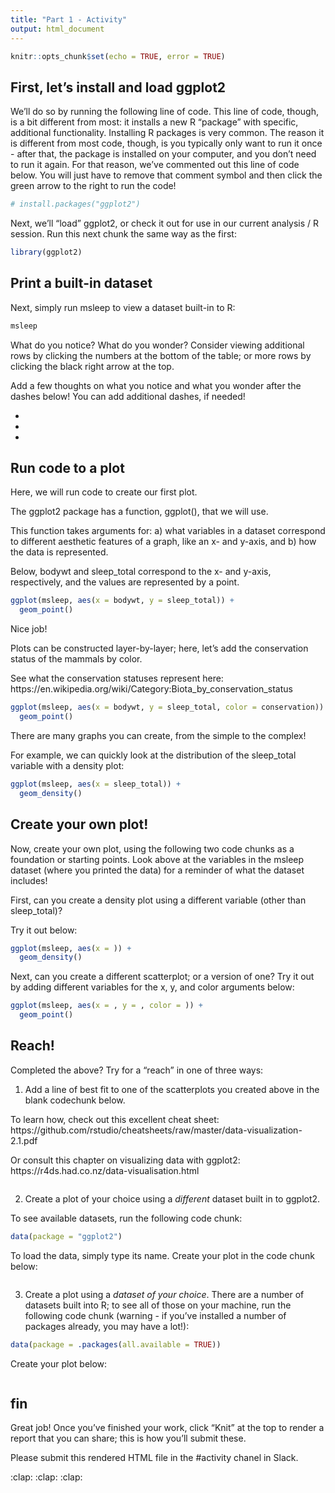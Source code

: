 ```yaml
---
title: "Part 1 - Activity"
output: html_document
---
```


```r
knitr::opts_chunk$set(echo = TRUE, error = TRUE)
```

## First, let's install and load ggplot2 

We'll do so by running the following line of code. This line of code, though, is 
a bit different from most: it installs a new R "package" with specific, additional 
functionality. Installing R packages is very common. The reason it is different from
most code, though, is you typically only want to run it once - after that, the package
is installed on your computer, and you don't need to run it again. For that reason,
we've commented out this line of code below. You will just have to remove that 
comment symbol and then click the green arrow to the right to run the code!

```r
# install.packages("ggplot2")
```

Next, we'll "load" ggplot2, or check it out for use in our current analysis / R 
session. Run this next chunk the same way as the first:

```r
library(ggplot2)
```

## Print a built-in dataset

Next, simply run msleep to view a dataset built-in to R:

```r
msleep
```

What do you notice? What do you wonder? Consider viewing additional rows by clicking
the numbers at the bottom of the table; or more rows by clicking the black right arrow 
at the top.

Add a few thoughts on what you notice and what you wonder after the dashes below!
You can add additional dashes, if needed!

- 
- 
- 

## Run code to a plot

Here, we will run code to create our first plot. 

The ggplot2 package has a function, ggplot(), that we will use.

This function takes arguments for: a) what variables in a dataset correspond to 
different aesthetic features of a graph, like an x- and y-axis, and b) how the data
is represented.

Below, bodywt and sleep_total correspond to the x- and y-axis, respectively, and 
the values are represented by a point.

```r
ggplot(msleep, aes(x = bodywt, y = sleep_total)) +
  geom_point()
```

Nice job!

Plots can be constructed layer-by-layer; here, let's add the conservation status
of the mammals by color.

See what the conservation statuses represent here: 
https://en.wikipedia.org/wiki/Category:Biota_by_conservation_status

```r
ggplot(msleep, aes(x = bodywt, y = sleep_total, color = conservation)) +
  geom_point()
```

There are many graphs you can create, from the simple to the complex!

For example, we can quickly look at the distribution of the sleep_total variable
with a density plot:

```r
ggplot(msleep, aes(x = sleep_total)) +
  geom_density()
```

## Create your own plot!

Now, create your own plot, using the following two code chunks as a foundation or starting 
points. Look above at the variables in the msleep dataset (where you printed the data) for a 
reminder of what the dataset includes!

First, can you create a density plot using a different variable (other than sleep_total)?

Try it out below:

```r
ggplot(msleep, aes(x = )) +
  geom_density()
```

Next, can you create a different scatterplot; or a version of one? Try it out by adding
different variables for the x, y, and color arguments below:

```r
ggplot(msleep, aes(x = , y = , color = )) +
  geom_point()
```

## Reach!

Completed the above? Try for a "reach" in one of three ways:

1. Add a line of best fit to one of the scatterplots you created above in the
blank codechunk below.

To learn how, check out this excellent cheat sheet: https://github.com/rstudio/cheatsheets/raw/master/data-visualization-2.1.pdf

Or consult this chapter on visualizing data with ggplot2: 
https://r4ds.had.co.nz/data-visualisation.html

```r

```

2. Create a plot of your choice using a *different* dataset built in to ggplot2.

To see available datasets, run the following code chunk:

```r
data(package = "ggplot2")
```

To load the data, simply type its name. Create your plot in the code chunk below:

```r

```

3. Create a plot using a *dataset of your choice*. There are a number of datasets
built into R; to see all of those on your machine, run the following code chunk
(warning - if you've installed a number of packages already, you may have a lot!):

```r
data(package = .packages(all.available = TRUE))
```

Create your plot below:

```r

```

## fin

Great job! Once you've finished your work, click "Knit" at the top to render a 
report that you can share; this is how you'll submit these.

Please submit this rendered HTML file in the #activity chanel in Slack.

:clap: :clap: :clap:
